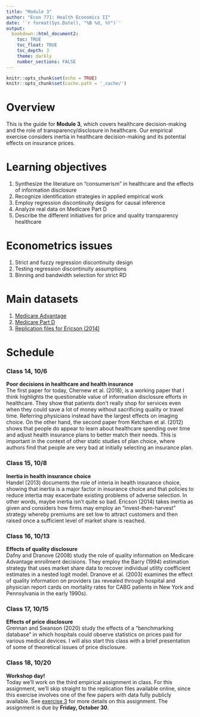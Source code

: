 ```yaml
---
title: "Module 3"
author: "Econ 771: Health Economics II"
date: '`r format(Sys.Date(), "%B %d, %Y")`'
output: 
  bookdown::html_document2:
    toc: TRUE
    toc_float: TRUE
    toc_depth: 3
    theme: darkly
    number_sections: FALSE
---
```


```r
knitr::opts_chunk$set(echo = TRUE)
knitr::opts_chunk$set(cache.path = '_cache/')
```

# Overview 
This is the guide for **Module 3**, which covers healthcare decision-making and the role of transparency/disclosure in healthcare. Our empirical exercise considers inertia in healthcare decision-making and its potential effects on insurance prices.


# Learning objectives
1. Synthesize the literature on "consumerism" in healthcare and the effects of information disclosure
2. Recognize identification strategies in applied empirical work
3. Employ regression discontinuity designs for causal inference
4. Analyze real data on Medicare Part D
5. Describe the different initiatives for price and quality transparency healthcare


# Econometrics issues
1. Strict and fuzzy regression discontinuity design
2. Testing regression discontinuity assumptions
3. Binning and bandwidth selection for strict RD


# Main datasets
1. [Medicare Advantage](https://github.com/imccart/Medicare-Advantage)
2. [Medicare Part D](https://www.cms.gov/Research-Statistics-Data-and-Systems/Statistics-Trends-and-Reports/MCRAdvPartDEnrolData)
3. [Replication files for Ericson (2014)](https://www.aeaweb.org/articles?id=10.1257/pol.6.1.38)



# Schedule

### Class 14, 10/6
**Poor decisions in healthcare and health insurance**<br>
The first paper for today, Chernew et al. (2018), is a working paper that I think highlights the questionable value of information disclosure efforts in healthcare. They show that patients don't really shop for services even when they could save a lot of money without sacrificing quality or travel time. Referring physicians instead have the largest effects on imaging choice. On the other hand, the second paper from Ketcham et al. (2012) shows that people do appear to learn about healthcare spending over time and adjust health insurance plans to better match their needs. This is important in the context of other static studies of plan choice, where authors find that people are very bad at initially selecting an insurance plan.


### Class 15, 10/8
**Inertia in health insurance choice**<br>
Handel (2013) documents the role of interia in health insurance choice, showing that inertia is a major factor in insurance choice and that policies to reduce intertia may exacerbate existing problems of adverse selection. In other words, maybe inertia isn't quite so bad. Ericson (2014) takes inertia as given and considers how firms may employ an "invest-then-harvest" strategy whereby premiums are set low to attract customers and then raised once a sufficient level of market share is reached. 


### Class 16, 10/13
**Effects of quality disclosure**<br>
Dafny and Dranove (2008) study the role of quality information on Medicare Advantage enrollment decisions. They employ the Barry (1994) estimation strategy that uses market share data to recover individual utility coefficient estimates in a nested logit model. Dranove et al. (2003) examines the effect of quality information on providers (as revealed through hospital and physician report cards on mortality rates for CABG patients in New York and Pennsylvania in the early 1990s). 


### Class 17, 10/15
**Effects of price disclosure**<br>
Grennan and Swanson (2020) study the effects of a "benchmarking database" in which hospitals could observe statistics on prices paid for various medical devices. I will also start this class with a brief presentation of some of theoretical issues of price disclosure.


### Class 18, 10/20
**Workshop day!**<br>
Today we'll work on the third empirical assignment in class. For this assignment, we'll skip straight to the replication files available online, since this exercise involves one of the few papers with data fully publicly available. See [exercise 3](https://imccart.github.io/Econ-771/assignments/exercise3.html) for more details on this assignment. The assignment is due by **Friday, October 30**.



